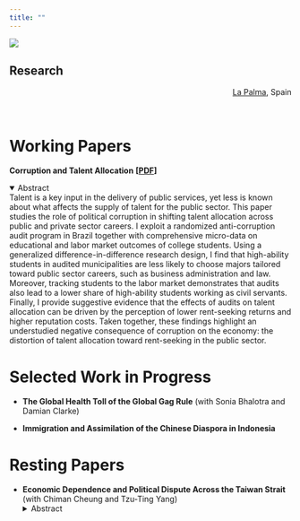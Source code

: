 ```yaml
---
title: ""
---
```


:::{.column-screen}
![](static/img/lapalma.jpg)
<div class="overlay-text">
# Research
</div>

<div style="text-align: right; margin-top: 4px;">
[La Palma](https://aisladoslibro.com/2023/09/21/el-olivo-de-mis-suenos-de-sanmao/), Spain
</div>
:::

<br />

# Working Papers

**Corruption and Talent Allocation** **[[PDF](https://yangxun.org/Research/JMP_Xun_2023.pdf)]**

<!-- <span style="color:#1276f0; font-size:small">
Presentations: NEUDC (2023); EWMES (2023); MWIEDC (2024)
</span> -->

<details open>
  <summary>Abstract</summary>
    Talent is a key input in the delivery of public services, yet less is known about what affects the supply of talent for the public sector. This paper studies the role of political corruption in shifting talent allocation across public and private sector careers. I exploit a randomized anti-corruption audit program in Brazil together with comprehensive micro-data on educational and labor market outcomes of college students. Using a generalized difference-in-difference research design, I find that high-ability students in audited municipalities are less likely to choose majors tailored toward public sector careers, such as business administration and law. Moreover, tracking students to the labor market demonstrates that audits also lead to a lower share of high-ability students working as civil servants. Finally, I provide suggestive evidence that the effects of audits on talent allocation can be driven by the perception of lower rent-seeking returns and higher reputation costs. Taken together, these findings highlight an understudied negative consequence of corruption on the economy: the distortion of talent allocation toward rent-seeking in the public sector.
</details>


# Selected Work in Progress
- **The Global Health Toll of the Global Gag Rule** (with Sonia Bhalotra and Damian Clarke) 

- **Immigration and Assimilation of the Chinese Diaspora in Indonesia**
<!-- <details>
  <summary>Abstract</summary>
     This paper studies the effects of state-enforced assimilation policy on immigrant integration. I focus on the Chinese diaspora in Indonesia when long-lasting anti-Chinese legislation during the New Order (1966-1998) was revoked after the fall of Suharto. I exploit across-regency differences in ethnic Chinese shares prior to the revoke as a proxy for the intensity of out-group exposure. The difference-in-difference estimates suggest the revoke of the legislation fostered cultural assimilation of Chinese Indonesians, as measured by language use and religious affiliation. Additional data collection is in process to study economic and political assimilation, as ethnic Chinese are perceived as economic insiders but political outsiders in Indonesia. All in all, this study aims to contribute to understanding how state policy affects immigrant integration in the context of south-south migration.
</details> -->

# Resting Papers
- **Economic Dependence and Political Dispute Across the Taiwan Strait** (with Chiman Cheung and Tzu-Ting Yang) 
<details>
  <summary>Abstract</summary>
    Does economic integration foster political affinity, or can it trigger a backlash? We approach this question by investigating an unconventional type of “China shock” in the context of the Taiwanese export surge to mainland China. Applying a shift-share design with newly delineated commuting zones (CZs) in Taiwan, our preliminary findings suggest that an across-CZ interquartile change in China export exposure leads to a 1.2\% increase in pro-independence vote shares during 2000-2016. Individual data from socioeconomic surveys reveals similar effects on pro-independence attitudes. We do not, however, find evidence of export exposure affecting inclination toward a more exclusive Taiwanese versus Chinese identity. To understand the mechanisms behind the political backlash of trade integration, we plan to disentangle the potential roles of labor market adjustments to trade versus a direct political deterrence effect from overall economic dependence.
</details>